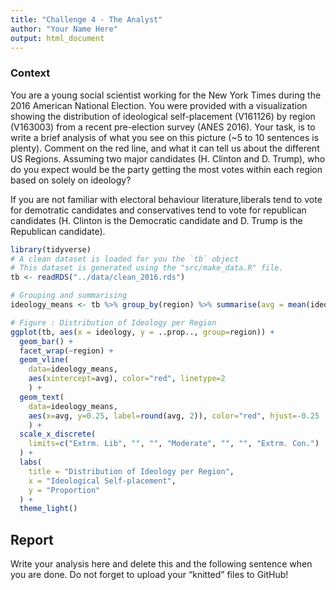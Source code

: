 ```yaml
---
title: "Challenge 4 - The Analyst"
author: "Your Name Here"
output: html_document
---
```


### Context
You are a young social scientist working for the New York Times during the 2016 American National Election. You were provided with a visualization showing the distribution of ideological self-placement (V161126) by region (V163003) from a recent pre-election survey (ANES 2016). Your task, is to write a brief analysis of what you see on this picture (~5 to 10 sentences is plenty). Comment on the red line, and what it can tell us about the different US Regions. Assuming two major candidates (H. Clinton and D. Trump), who do you expect would be the party getting the most votes within each region based on solely on ideology? 

If you are not familiar with electoral behaviour literature,liberals tend to vote for demotratic candidates and conservatives tend to vote for republican candidates (H. Clinton is the Democratic candidate and D. Trump is the Republican candidate).

```r
library(tidyverse)
# A clean dataset is loaded for you the `tb` object
# This dataset is generated using the "src/make_data.R" file.
tb <- readRDS("../data/clean_2016.rds")

# Grouping and summarising
ideology_means <- tb %>% group_by(region) %>% summarise(avg = mean(ideology))

# Figure : Distribution of Ideology per Region 
ggplot(tb, aes(x = ideology, y = ..prop.., group=region)) +
  geom_bar() +
  facet_wrap(~region) +
  geom_vline(
    data=ideology_means,
    aes(xintercept=avg), color="red", linetype=2
    ) +
  geom_text(
    data=ideology_means,
    aes(x=avg, y=0.25, label=round(avg, 2)), color="red", hjust=-0.25
    ) +
  scale_x_discrete(
    limits=c("Extrm. Lib", "", "", "Moderate", "", "", "Extrm. Con.")
  ) +
  labs(
    title = "Distribution of Ideology per Region",
    x = "Ideological Self-placement",
    y = "Proportion"
  ) +
  theme_light()

```

## Report

Write your analysis here and delete this and the following sentence when you are done. Do not forget to upload your "knitted" files to GitHub!
